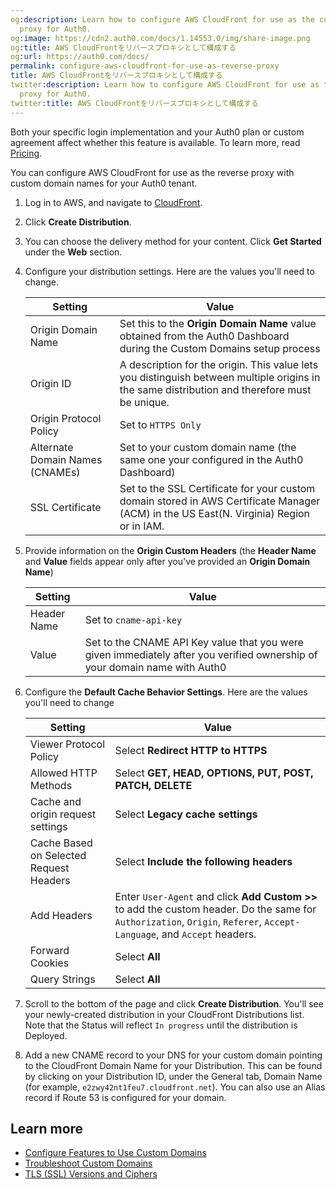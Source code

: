 ```yaml
---
og:description: Learn how to configure AWS CloudFront for use as the custom domain
  proxy for Auth0.
og:image: https://cdn2.auth0.com/docs/1.14553.0/img/share-image.png
og:title: AWS CloudFrontをリバースプロキシとして構成する
og:url: https://auth0.com/docs/
permalink: configure-aws-cloudfront-for-use-as-reverse-proxy
title: AWS CloudFrontをリバースプロキシとして構成する
twitter:description: Learn how to configure AWS CloudFront for use as the custom domain
  proxy for Auth0.
twitter:title: AWS CloudFrontをリバースプロキシとして構成する
---
```


<Card title="Availability varies by Auth0 plan">

Both your specific login implementation and your Auth0 plan or custom agreement affect whether this feature is available. To learn more, read [Pricing](https://auth0.com/pricing).

</Card>

You can configure AWS CloudFront for use as the reverse proxy with <Tooltip tip="Custom Domain: Third-party domain with a specialized, or vanity, name." cta="View Glossary" href="/docs/glossary?term=custom+domain">custom domain</Tooltip> names for your Auth0 tenant.

1. Log in to AWS, and navigate to [CloudFront](https://console.aws.amazon.com/cloudfront).
2. Click **Create Distribution**.
3. You can choose the delivery method for your content. Click **Get Started** under the **Web** section.
4. Configure your distribution settings. Here are the values you'll need to change.

   <table class="table"><thead>
   <tr>
   <th>Setting</th>
   <th>Value</th>
   </tr>
   </thead>
   <tbody>
   <tr>
   <td>Origin Domain Name</td>
   <td>Set this to the <strong>Origin Domain Name</strong> value obtained from the Auth0 Dashboard during the Custom Domains setup process</td>
   </tr>
   <tr>
   <td>Origin ID</td>
   <td>A description for the origin. This value lets you distinguish between multiple origins in the same distribution and therefore must be unique.</td>
   </tr>
   <tr>
   <td>Origin Protocol Policy</td>
   <td>Set to <code>HTTPS Only</code></td>
   </tr>
   <tr>
   <td>Alternate Domain Names (CNAMEs)</td>
   <td>Set to your custom domain name (the same one your configured in the Auth0 Dashboard)</td>
   </tr>
   <tr>
   <td>SSL Certificate</td>
   <td>Set to the SSL Certificate for your custom domain stored in AWS Certificate Manager (ACM) in the US East(N. Virginia) Region or in IAM.</td>
   </tr>
   </tbody>
   </table>
5. Provide information on the **Origin Custom Headers** (the **Header Name** and **Value** fields appear only after you've provided an **Origin Domain Name**)

   <table class="table"><thead>
   <tr>
   <th>Setting</th>
   <th>Value</th>
   </tr>
   </thead>
   <tbody>
   <tr>
   <td>Header Name</td>
   <td>Set to <code>cname-api-key</code></td>
   </tr>
   <tr>
   <td>Value</td>
   <td>Set to the CNAME API Key value that you were given immediately after you verified ownership of your domain name with Auth0</td>
   </tr>
   </tbody>
   </table>
6. Configure the **Default Cache Behavior Settings**. Here are the values you'll need to change

   <table class="table"><thead>
   <tr>
   <th>Setting</th>
   <th>Value</th>
   </tr>
   </thead>
   <tbody>
   <tr>
   <td>Viewer Protocol Policy</td>
   <td>Select <strong>Redirect HTTP to HTTPS</strong></td>
   </tr>
   <tr>
   <td>Allowed HTTP Methods</td>
   <td>Select <strong>GET, HEAD, OPTIONS, PUT, POST, PATCH, DELETE</strong></td>
   </tr>
   <tr>
   <td>Cache and origin request settings</td>
   <td>Select <strong>Legacy cache settings</strong></td>
   </tr>
   <tr>
   <td>Cache Based on Selected Request Headers</td>
   <td>Select <strong>Include the following headers</strong></td>
   </tr>
   <tr>
   <td>Add Headers</td>
   <td>Enter <code>User-Agent</code> and click <strong>Add Custom &gt;&gt;</strong> to add the custom header. Do the same for <code>Authorization</code>, <code>Origin</code>, <code>Referer</code>, <code>Accept-Language</code>, and <code>Accept</code> headers.</td>
   </tr>
   <tr>
   <td>Forward Cookies</td>
   <td>Select <strong>All</strong></td>
   </tr>
   <tr>
   <td>Query Strings</td>
   <td>Select <strong>All</strong></td>
   </tr>
   </tbody>
   </table>
7. Scroll to the bottom of the page and click **Create Distribution**.
   You'll see your newly-created distribution in your CloudFront Distributions list. Note that the Status will reflect `In progress` until the distribution is Deployed.
8. Add a new CNAME record to your DNS for your custom domain pointing to the CloudFront Domain Name for your Distribution. This can be found by clicking on your Distribution ID, under the General tab, Domain Name (for example, `e2zwy42nt1feu7.cloudfront.net`). You can also use an Alias record if Route 53 is configured for your domain.

## Learn more

* [Configure Features to Use Custom Domains](/docs/customize/custom-domains/configure-features-to-use-custom-domains)
* [Troubleshoot Custom Domains](/docs/troubleshoot/integration-extensibility-issues/troubleshoot-custom-domains)
* [TLS (SSL) Versions and Ciphers](/docs/customize/custom-domains/self-managed-certificates/tls-ssl)